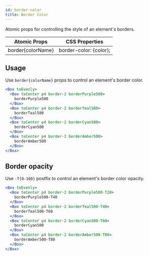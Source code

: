 ```yaml
---
id: border-color
title: Border Color
---
```


Atomic props for controlling the style of an element's borders.

| Atomic Props      | CSS Properties         |
| ----------------- | ---------------------- |
| border{colorName} | border-color: {color}; |

## Usage

Use `border{colorName}` props to control an element's border color.

```jsx live
<Box toEvenly>
  <Box toCenter p4 border-2 borderPurple500>
    borderPurple500
  </Box>
  <Box toCenter p4 border-2 borderTeal500>
    borderTeal500
  </Box>
  <Box toCenter p4 border-2 borderCyan500>
    borderCyan500
  </Box>
  <Box toCenter p4 border-2 borderAmber500>
    borderAmber500
  </Box>
</Box>
```

## Border opacity

Use `-T{0-100}` postfix to control an element's border color opacity.

```jsx live
<Box toEvenly>
  <Box toCenter p4 border-2 borderPurple500-T20>
    borderPurple500-T40
  </Box>
  <Box toCenter p4 border-2 borderTeal500-T40>
    borderTeal500-T60
  </Box>
  <Box toCenter p4 border-2 borderCyan500-T60>
    borderCyan500
  </Box>
  <Box toCenter p4 border-2 borderAmber500-T80>
    borderAmber500-T80
  </Box>
</Box>
```
